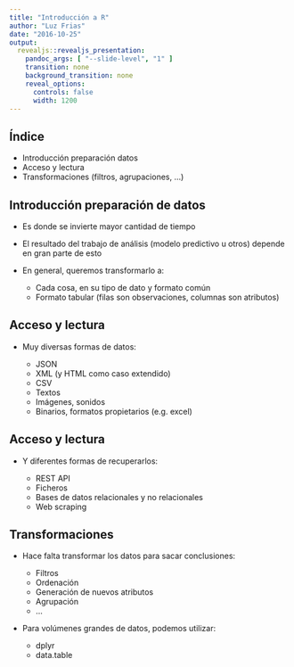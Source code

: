```yaml
---
title: "Introducción a R"
author: "Luz Frias"
date: "2016-10-25"
output:
  revealjs::revealjs_presentation:
    pandoc_args: [ "--slide-level", "1" ]
    transition: none
    background_transition: none
    reveal_options:
      controls: false
      width: 1200
---
```


## Índice

* Introducción preparación datos
* Acceso y lectura
* Transformaciones (filtros, agrupaciones, ...)

## Introducción preparación de datos

* Es donde se invierte mayor cantidad de tiempo
* El resultado del trabajo de análisis (modelo predictivo u otros) depende en gran parte de esto
* En general, queremos transformarlo a:

    * Cada cosa, en su tipo de dato y formato común
    * Formato tabular (filas son observaciones, columnas son atributos)

## Acceso y lectura

* Muy diversas formas de datos:

    * JSON
    * XML (y HTML como caso extendido)
    * CSV
    * Textos
    * Imágenes, sonidos
    * Binarios, formatos propietarios (e.g. excel)

## Acceso y lectura

* Y diferentes formas de recuperarlos:

    * REST API
    * Ficheros
    * Bases de datos relacionales y no relacionales
    * Web scraping

## Transformaciones

* Hace falta transformar los datos para sacar conclusiones:

    * Filtros
    * Ordenación
    * Generación de nuevos atributos
    * Agrupación
    * ...
    
* Para volúmenes grandes de datos, podemos utilizar:

    * dplyr
    * data.table
